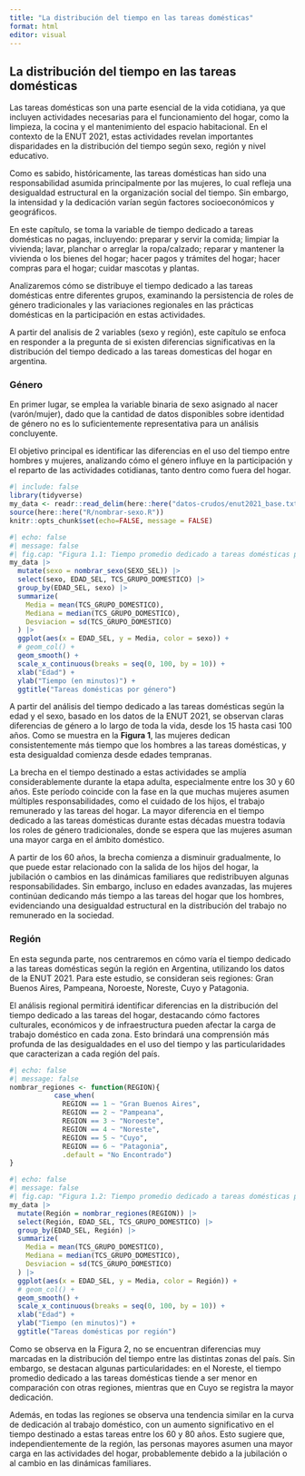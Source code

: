 ```yaml
---
title: "La distribución del tiempo en las tareas domésticas"
format: html
editor: visual
---
```


## La distribución del tiempo en las tareas domésticas

Las tareas domésticas son una parte esencial de la vida cotidiana, ya que incluyen actividades necesarias para el funcionamiento del hogar, como la limpieza, la cocina y el mantenimiento del espacio habitacional. En el contexto de la ENUT 2021, estas actividades revelan importantes disparidades en la distribución del tiempo según sexo, región y nivel educativo.

Como es sabido, históricamente, las tareas domésticas han sido una responsabilidad asumida principalmente por las mujeres, lo cual refleja una desigualdad estructural en la organización social del tiempo. Sin embargo, la intensidad y la dedicación varían según factores socioeconómicos y geográficos.

En este capítulo, se toma la variable de tiempo dedicado a tareas domésticas no pagas, incluyendo: preparar y servir la comida; limpiar la vivienda; lavar, planchar o arreglar la ropa/calzado; reparar y mantener la vivienda o los bienes del hogar; hacer pagos y trámites del hogar; hacer compras para el hogar; cuidar mascotas y plantas.

Analizaremos cómo se distribuye el tiempo dedicado a las tareas domésticas entre diferentes grupos, examinando la persistencia de roles de género tradicionales y las variaciones regionales en las prácticas domésticas en la participación en estas actividades.

A partir del analisis de 2 variables (sexo y región), este capítulo se enfoca en responder a la pregunta de si existen diferencias significativas en la distribución del tiempo dedicado a las tareas domesticas del hogar en argentina.

### Género

En primer lugar, se emplea la variable binaria de sexo asignado al nacer (varón/mujer), dado que la cantidad de datos disponibles sobre identidad de género no es lo suficientemente representativa para un análisis concluyente.

El objetivo principal es identificar las diferencias en el uso del tiempo entre hombres y mujeres, analizando cómo el género influye en la participación y el reparto de las actividades cotidianas, tanto dentro como fuera del hogar.

```r
#| include: false
library(tidyverse)
my_data <- readr::read_delim(here::here("datos-crudos/enut2021_base.txt"), delim = "|")
source(here::here("R/nombrar-sexo.R"))
knitr::opts_chunk$set(echo=FALSE, message = FALSE)
```

```r
#| echo: false
#| message: false
#| fig.cap: "Figura 1.1: Tiempo promedio dedicado a tareas domésticas por género"
my_data |>
  mutate(sexo = nombrar_sexo(SEXO_SEL)) |>
  select(sexo, EDAD_SEL, TCS_GRUPO_DOMESTICO) |>
  group_by(EDAD_SEL, sexo) |>
  summarize(
    Media = mean(TCS_GRUPO_DOMESTICO),
    Mediana = median(TCS_GRUPO_DOMESTICO),
    Desviacion = sd(TCS_GRUPO_DOMESTICO)
  ) |> 
  ggplot(aes(x = EDAD_SEL, y = Media, color = sexo)) +
  # geom_col() +
  geom_smooth() +
  scale_x_continuous(breaks = seq(0, 100, by = 10)) +
  xlab("Edad") +
  ylab("Tiempo (en minutos)") +
  ggtitle("Tareas domésticas por género")

```

A partir del análisis del tiempo dedicado a las tareas domésticas según la edad y el sexo, basado en los datos de la ENUT 2021, se observan claras diferencias de género a lo largo de toda la vida, desde los 15 hasta casi 100 años. Como se muestra en la **Figura 1**, las mujeres dedican consistentemente más tiempo que los hombres a las tareas domésticas, y esta desigualdad comienza desde edades tempranas.

La brecha en el tiempo destinado a estas actividades se amplía considerablemente durante la etapa adulta, especialmente entre los 30 y 60 años. Este período coincide con la fase en la que muchas mujeres asumen múltiples responsabilidades, como el cuidado de los hijos, el trabajo remunerado y las tareas del hogar. La mayor diferencia en el tiempo dedicado a las tareas domésticas durante estas décadas muestra todavía los roles de género tradicionales, donde se espera que las mujeres asuman una mayor carga en el ámbito doméstico.

A partir de los 60 años, la brecha comienza a disminuir gradualmente, lo que puede estar relacionado con la salida de los hijos del hogar, la jubilación o cambios en las dinámicas familiares que redistribuyen algunas responsabilidades. Sin embargo, incluso en edades avanzadas, las mujeres continúan dedicando más tiempo a las tareas del hogar que los hombres, evidenciando una desigualdad estructural en la distribución del trabajo no remunerado en la sociedad.

### Región

En esta segunda parte, nos centraremos en cómo varía el tiempo dedicado a las tareas domésticas según la región en Argentina, utilizando los datos de la ENUT 2021. Para este estudio, se consideran seis regiones: Gran Buenos Aires, Pampeana, Noroeste, Noreste, Cuyo y Patagonia.

El análisis regional permitirá identificar diferencias en la distribución del tiempo dedicado a las tareas del hogar, destacando cómo factores culturales, económicos y de infraestructura pueden afectar la carga de trabajo doméstico en cada zona. Esto brindará una comprensión más profunda de las desigualdades en el uso del tiempo y las particularidades que caracterizan a cada región del país.

```r
#| echo: false
#| message: false
nombrar_regiones <- function(REGION){
           case_when(
             REGION == 1 ~ "Gran Buenos Aires",
             REGION == 2 ~ "Pampeana",
             REGION == 3 ~ "Noroeste",
             REGION == 4 ~ "Noreste",
             REGION == 5 ~ "Cuyo",
             REGION == 6 ~ "Patagonia",
             .default = "No Encontrado")
}
```

```r
#| echo: false
#| message: false
#| fig.cap: "Figura 1.2: Tiempo promedio dedicado a tareas domésticas por región"
my_data |>
  mutate(Región = nombrar_regiones(REGION)) |>
  select(Región, EDAD_SEL, TCS_GRUPO_DOMESTICO) |>
  group_by(EDAD_SEL, Región) |>
  summarize(
    Media = mean(TCS_GRUPO_DOMESTICO),
    Mediana = median(TCS_GRUPO_DOMESTICO),
    Desviacion = sd(TCS_GRUPO_DOMESTICO)
  ) |> 
  ggplot(aes(x = EDAD_SEL, y = Media, color = Región)) +
  # geom_col() +
  geom_smooth() +
  scale_x_continuous(breaks = seq(0, 100, by = 10)) +
  xlab("Edad") +
  ylab("Tiempo (en minutos)") +
  ggtitle("Tareas domésticas por región")
```

Como se observa en la Figura 2, no se encuentran diferencias muy marcadas en la distribución del tiempo entre las distintas zonas del país. Sin embargo, se destacan algunas particularidades: en el Noreste, el tiempo promedio dedicado a las tareas domésticas tiende a ser menor en comparación con otras regiones, mientras que en Cuyo se registra la mayor dedicación.

Además, en todas las regiones se observa una tendencia similar en la curva de dedicación al trabajo doméstico, con un aumento significativo en el tiempo destinado a estas tareas entre los 60 y 80 años. Esto sugiere que, independientemente de la región, las personas mayores asumen una mayor carga en las actividades del hogar, probablemente debido a la jubilación o al cambio en las dinámicas familiares.
